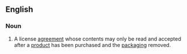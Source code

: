 ==English==

===Noun===
{{en-noun|sg=[[shrinkwrap]] [[license]]}}

# A license [[agreement]] whose contents may only be read and accepted after a [[product]] has been purchased and the [[packaging]] removed.